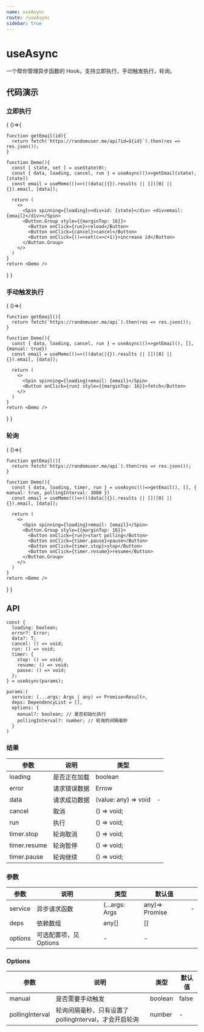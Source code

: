 ```yaml
---
name: useAsync
route: /useAsync
sidebar: true
---
```



# useAsync

一个帮你管理异步函数的 Hook，支持立即执行，手动触发执行，轮询。

## 代码演示

### 立即执行

<Playground>
{
  ()=>{

    function getEmail(id){
      return fetch(`https://randomuser.me/api?id=${id}`).then(res => res.json());
    }

    function Demo(){
      const [ state, set ] = useState(0);
      const { data, loading, cancel, run } = useAsync(()=>getEmail(state), [state])
      const email = useMemo(()=>(((data||{}).results || [])[0] || {}).email, [data]);

      return (
        <>
          <Spin spinning={loading}><div>id: {state}</div> <div>email: {email}</div></Spin>
          <Button.Group style={{marginTop: 16}}>
            <Button onClick={run}>reload</Button>
            <Button onClick={cancel}>cancel</Button>
            <Button onClick={()=>set(c=>c+1)}>increase id</Button>
          </Button.Group>
        </>
      )
    }
    return <Demo />
  }
}
</Playground>

### 手动触发执行

<Playground>
{
  ()=>{

    function getEmail(){
      return fetch(`https://randomuser.me/api`).then(res => res.json());
    }

    function Demo(){
      const { data, loading, cancel, run } = useAsync(()=>getEmail(), [], {manual: true})
      const email = useMemo(()=>(((data||{}).results || [])[0] || {}).email, [data]);

      return (
        <>
          <Spin spinning={loading}>email: {email}</Spin>
          <Button onClick={run} style={{marginTop: 16}}>fetch</Button>
        </>
      )
    }
    return <Demo />
  }
}
</Playground>

### 轮询

<Playground>
{
  ()=>{

    function getEmail(){
      return fetch(`https://randomuser.me/api`).then(res => res.json());
    }

    function Demo(){
      const { data, loading, timer, run } = useAsync(()=>getEmail(), [], { manual: true, pollingInterval: 3000 })
      const email = useMemo(()=>(((data||{}).results || [])[0] || {}).email, [data]);

      return (
        <>
          <Spin spinning={loading}>email: {email}</Spin>
          <Button.Group style={{marginTop: 16}}>
            <Button onClick={run}>start polling</Button>
            <Button onClick={timer.pause}>pause</Button>
            <Button onClick={timer.stop}>stop</Button>
            <Button onClick={timer.resume}>resume</Button>
          </Button.Group>
        </>
      )
    }
    return <Demo />
  }
}
</Playground>

## API

```
const {
  loading: boolean;
  error?: Error;
  data?: T;
  cancel: () => void;
  run: () => void;
  timer: {
    stop: () => void;
    resume: () => void;
    pause: () => void;
  };
} = useAsync(params);

params:(
  service: (...args: Args | any) => Promise<Result>,
  deps: DependencyList = [],
  options: {
    manual?: boolean; // 是否初始化执行
    pollingInterval?: number; // 轮询的间隔毫秒
  }
)
```

### 结果

| 参数         | 说明         | 类型                 |   |
|--------------|--------------|----------------------|---|
| loading      | 是否正在加载 | boolean              |   |
| error        | 请求错误数据 | Errow                |   |
| data         | 请求成功数据 | (value: any) => void | - |
| cancel       | 取消         | () => void;          |   |
| run          | 执行         | () => void;          |   |
| timer.stop   | 轮询取消     | () => void;          |   |
| timer.resume | 轮询暂停     | () => void;          |   |
| timer.pause  | 轮询继续     | () => void;          |   |


### 参数

| 参数    | 说明                   | 类型           | 默认值         |   |
|---------|------------------------|----------------|----------------|---|
| service | 异步请求函数           | (...args: Args | any)=> Promise | - |
| deps    | 依赖数组               | any[]          | []             |   |
| options | 可选配置项，见 Options | -              | -              |   |

### Options

| 参数            | 说明                                                   | 类型    | 默认值 |
|-----------------|--------------------------------------------------------|---------|--------|
| manual          | 是否需要手动触发                                       | boolean | false  |
| pollingInterval | 轮询间隔毫秒，只有设置了 pollingInterval，才会开启轮询 | number  | -      |
